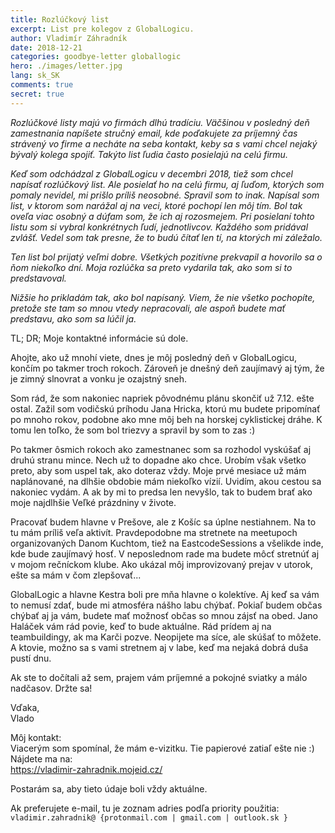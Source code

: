 ```yaml
---
title: Rozlúčkový list
excerpt: List pre kolegov z GlobalLogicu.
author: Vladimír Záhradník
date: 2018-12-21
categories: goodbye-letter globallogic
hero: ./images/letter.jpg
lang: sk_SK
comments: true
secret: true
---
```


*Rozlúčkové listy majú vo firmách dlhú tradíciu. Väčšinou v posledný deň zamestnania napíšete stručný email, kde poďakujete za príjemný čas strávený vo firme a necháte na seba kontakt, keby sa s vami chcel nejaký bývalý kolega spojiť. Takýto list ľudia často posielajú na celú firmu.*

*Keď som odchádzal z GlobalLogicu v decembri 2018, tiež som chcel napísať rozlúčkový list. Ale posielať ho na celú firmu, aj ľuďom, ktorých som pomaly nevidel, mi prišlo príliš neosobné. Spravil som to inak. Napísal som list, v ktorom som narážal aj na veci, ktoré pochopí len môj tím. Bol tak oveľa viac osobný a dúfam som, že ich aj rozosmejem. Pri posielaní tohto listu som si vybral konkrétnych ľudí, jednotlivcov. Každého som pridával zvlášť. Vedel som tak presne, že to budú čítať len tí, na ktorých mi záležalo.*

*Ten list bol prijatý veľmi dobre. Všetkých pozitívne prekvapil a hovorilo sa o ňom niekoľko dní. Moja rozlúčka sa preto vydarila tak, ako som si to predstavoval.*

*Nižšie ho prikladám tak, ako bol napísaný. Viem, že nie všetko pochopíte, pretože ste tam so mnou vtedy nepracovali, ale aspoň budete mať predstavu, ako som sa lúčil ja.*

TL; DR; Moje kontaktné informácie sú dole.

Ahojte,
ako už mnohí viete, dnes je môj posledný deň v GlobalLogicu, končím po takmer troch rokoch. Zároveň je dnešný deň zaujímavý aj tým, že je zimný slnovrat a vonku je ozajstný sneh.

Som rád, že som nakoniec napriek pôvodnému plánu skončiť už 7.12. ešte ostal. Zažil som vodičskú príhodu Jana Hricka, ktorú mu budete pripomínať po mnoho rokov, podobne ako mne môj beh na horskej cyklistickej dráhe. K tomu len toľko, že som bol triezvy a spravil by som to zas :)

Po takmer ôsmich rokoch ako zamestnanec som sa rozhodol vyskúšať aj druhú stranu mince. Nech už to dopadne ako chce. Urobím však všetko preto, aby som uspel tak, ako doteraz vždy. Moje prvé mesiace už mám naplánované, na dlhšie obdobie mám niekoľko vízií. Uvidím, akou cestou sa nakoniec vydám. A ak by mi to predsa len nevyšlo, tak to budem brať ako moje najdlhšie Veľké prázdniny v živote.

Pracovať budem hlavne v Prešove, ale z Košíc sa úplne nestiahnem. Na to tu mám príliš veľa aktivít. Pravdepodobne ma stretnete na meetupoch organizovaných Danom Kuchtom, tiež na EastcodeSessions a všelikde inde, kde bude zaujímavý hosť. V neposlednom rade ma budete môcť stretnúť aj v mojom rečníckom klube. Ako ukázal môj improvizovaný prejav v utorok, ešte sa mám v čom zlepšovať...

GlobalLogic a hlavne Kestra boli pre mňa hlavne o kolektíve. Aj keď sa vám to nemusí zdať, bude mi atmosféra nášho labu chýbať. Pokiaľ budem občas chýbať aj ja vám, budete mať možnosť občas so mnou zájsť na obed. Jano Haláček vám rád povie, keď to bude aktuálne. Rád prídem aj na teambuildingy, ak ma Karči pozve. Neopijete ma síce, ale skúšať to môžete. A ktovie, možno sa s vami stretnem aj v labe, keď ma nejaká dobrá duša pustí dnu.

Ak ste to dočítali až sem, prajem vám príjemné a pokojné sviatky a málo nadčasov. Držte sa!

Vďaka,<br />
Vlado

Môj kontakt:<br/>
Viacerým som spomínal, že mám e-vizitku. Tie papierové zatiaľ ešte nie :)<br />
Nájdete ma na:<br />
https://vladimir-zahradnik.mojeid.cz/

Postarám sa, aby tieto údaje boli vždy aktuálne.

Ak preferujete e-mail, tu je zoznam adries podľa priority použitia:<br />
`vladimir.zahradnik@ {protonmail.com | gmail.com | outlook.sk }`